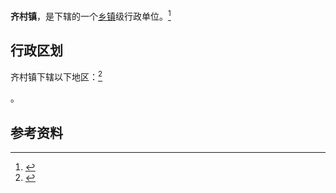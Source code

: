 {{中国乡级行政区|37/04/02/103/000}}

'''齐村镇'''，是{{PRC admin/fullname|37/04/02/103/000|3}}下辖的一个[[乡镇|乡镇]]级行政单位。<ref>{{PRC admin/ref sgc|{{PRC admin/parent|37/04/02/103/000}}}}</ref>

== 行政区划 ==

齐村镇下辖以下地区：<ref>{{PRC admin/ref sgc|37/04/02/103/000}}</ref>

{{PRC admin/children|37/04/02/103/000}}。

== 参考资料 ==

{{reflist}}

{{行政区划小作品}}
{{PRC admin/navcat|37/04/02/103/000}}